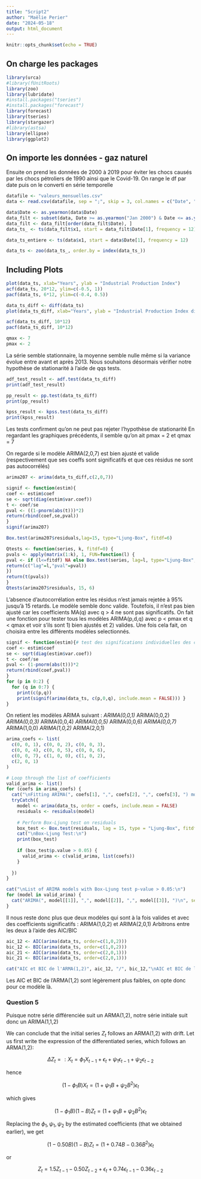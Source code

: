 ```yaml
---
title: "Script2"
author: "Maëlie Perier"
date: "2024-05-18"
output: html_document
---
```


```r
knitr::opts_chunk$set(echo = TRUE)
```
## On charge les packages

```r
library(urca)
#library(fUnitRoots)
library(zoo)
library(lubridate)
#install.packages("tseries")
#install.packages("forecast")
library(forecast)
library(tseries)
library(stargazer)
#library(astsa)
library(ellipse)
library(ggplot2)

```

## On importe les données - gaz naturel 
Ensuite on prend les données de 2000 à 2019 pour éviter les chocs causés par les chocs pétroliers de 1990 ainsi que le Covid-19. 
On range le df par date puis on le converti en série temporelle

```r
datafile <- "valeurs_mensuelles.csv"
data <- read.csv(datafile, sep = ";", skip = 3, col.names = c("Date", "x1", "ignore"))

data$Date <- as.yearmon(data$Date)
data_filt <- subset(data, Date >= as.yearmon("Jan 2000") & Date <= as.yearmon("Dec 2019"))
data_filt <- data_filt[order(data_filt$Date), ]
data_ts_ <- ts(data_filt$x1, start = data_filt$Date[1], frequency = 12)

data_ts_entiere <- ts(data$x1, start = data$Date[1], frequency = 12)

data_ts <- zoo(data_ts_, order.by = index(data_ts_))
```

## Including Plots


```r
plot(data_ts, xlab="Years", ylab = "Industrial Production Index")
acf(data_ts, 20*12, ylim=c(-0.5, 1))
pacf(data_ts, 6*12, ylim=c(-0.4, 0.5))
```

```r
data_ts_diff <- diff(data_ts)
plot(data_ts_diff, xlab="Years", ylab = "Industrial Production Index differencié")

acf(data_ts_diff, 10*12) 
pacf(data_ts_diff, 10*12)

qmax <- 7
pmax <- 2

```
La série semble stationnaire, la moyenne semble nulle même si la variance évolue entre avant et après 2013. Nous souhaitons désormais vérifier notre hypothèse de stationarité à l'aide de qqs tests. 

```r
adf_test_result <- adf.test(data_ts_diff)
print(adf_test_result)

pp_result <- pp.test(data_ts_diff)
print(pp_result)

kpss_result <- kpss.test(data_ts_diff)
print(kpss_result)
```
Les tests confirment qu'on ne peut pas rejeter l'hypothèse de stationarité 
En regardant les graphiques précédents, il semble qu'on ait pmax = 2 et qmax = 7 

On regarde si le modèle ARIMA(2,0,7) est bien ajusté et valide (respectivement que ses coeffs sont significatifs et que ces résidus ne sont pas autocorrélés)

```r
arima207 <- arima(data_ts_diff,c(2,0,7))

signif <- function(estim){
coef <- estim$coef
se <- sqrt(diag(estim$var.coef))
t <- coef/se
pval <- ((1-pnorm(abs(t)))*2)
return(rbind(coef,se,pval))
}
signif(arima207)

Box.test(arima207$residuals,lag=15, type="Ljung-Box", fitdf=6)

Qtests <- function(series, k, fitdf=0) {
pvals <- apply(matrix(1:k), 1, FUN=function(l) {
pval <- if (l<=fitdf) NA else Box.test(series, lag=l, type="Ljung-Box", fitdf=fitdf)$p.value 
return(c("lag"=l,"pval"=pval))
})
return(t(pvals))
}
Qtests(arima207$residuals, 15, 6)

```
L'absence d'autocorrélation entre les résidus n'est jamais rejetée à 95% jusqu'à 15 retards. Le modèle semble donc valide. Toutefois, il n'est pas bien ajusté car les coefficients MA(q) avec q > 4 ne sont pas significatifs. 
On fait une fonction pour tester tous les modèles ARIMA(p,d,q) avec p < pmax et q < qmax et voir s'ils sont 1) bien ajustés et 2) valides. Une fois cela fait, on choisira entre les différents modèles selectionnés. 


```r
signif <- function(estim){# test des significations individuelles des coefficients 
coef <- estim$coef
se <- sqrt(diag(estim$var.coef))
t <- coef/se
pval <- (1-pnorm(abs(t)))*2
return(rbind(coef,pval)) 
}
for (p in 0:2) { 
  for (q in 0:7) {
    print(c(p,q))
    print(signif(arima(data_ts, c(p,0,q), include.mean = FALSE))) }
}
```
On retient les modèles ARIMA suivant : 
*ARIMA(0,0,1)
*ARIMA(0,0,2)
*ARIMA(0,0,3)
*ARIMA(0,0,4)
*ARIMA(0,0,5)
*ARIMA(0,0,6)
*ARIMA(0,0,7)
*ARIMA(1,0,0)
*ARIMA(1,0,2)
*ARIMA(2,0,1)
```r
arima_coefs <- list(
  c(0, 0, 1), c(0, 0, 2), c(0, 0, 3),
  c(0, 0, 4), c(0, 0, 5), c(0, 0, 6),
  c(0, 0, 7), c(1, 0, 0), c(1, 0, 2),
  c(2, 0, 1)
)

# Loop through the list of coefficients
valid_arima <- list()
for (coefs in arima_coefs) {
  cat("\nFitting ARIMA(", coefs[1], ",", coefs[2], ",", coefs[3], ") model:\n", sep = "")
  tryCatch({
    model <- arima(data_ts, order = coefs, include.mean = FALSE)
    residuals <- residuals(model)
    
    # Perform Box-Ljung test on residuals
    box_test <- Box.test(residuals, lag = 15, type = "Ljung-Box", fitdf = sum(coefs))
    cat("\nBox-Ljung Test:\n")
    print(box_test)
    
    if (box_test$p.value > 0.05) {
      valid_arima <- c(valid_arima, list(coefs))
    }
    
  })
}

cat("\nList of ARIMA models with Box-Ljung test p-value > 0.05:\n")
for (model in valid_arima) {
  cat("ARIMA(", model[[1]], ",", model[[2]], ",", model[[3]], ")\n", sep = "")
}
```
Il nous reste donc plus que deux modèles qui sont à la fois valides et avec des coefficients significatifs : ARIMA(1,0,2) et ARIMA(2,0,1)
Arbitrons entre les deux à l'aide des AIC/BIC

```r
aic_12 <- AIC(arima(data_ts, order=c(1,0,2)))
bic_12 <- BIC(arima(data_ts, order=c(1,0,2)))
aic_21 <- AIC(arima(data_ts, order=c(2,0,1)))
bic_21 <- BIC(arima(data_ts, order=c(2,0,1)))

cat("AIC et BIC de l'ARMA(1,2)", aic_12, "/", bic_12,"\nAIC et BIC de l'ARMA(2,1)", aic_21, "/", bic_21)

```
Les AIC et BIC de l'ARMA(1,2) sont légèrement plus faibles, on opte donc pour ce modèle là. 

### Question 5
Puisque notre série différenciée suit un ARMA(1,2), notre série initiale suit donc un ARIMA(1,1,2) 

We can conclude that the initial series $Z_t$ follows an ARMA(1,2) with drift.
Let us first write the expression of the differentiated series, which follows an ARMA(1,2):

$$
\Delta Z_t =: X_t = \phi_1 X_{t-1} + \epsilon_t + \psi_1 \epsilon_{t-1} + \psi_2 \epsilon_{t-2}
$$

hence

$$
(1 - \phi_1 B)X_t = (1 + \psi_1 B + \psi_2 B^2) \epsilon_t
$$

which gives

$$
(1 - \phi_1 B)(1 - B)Z_t = (1 + \psi_1 B + \psi_2 B^2) \epsilon_t
$$

Replacing the $\phi_1, \psi_1, \psi_2$ by the estimated coefficients (that we obtained earlier), we get

$$
(1 - 0.50 B)(1 - B)Z_t = (1 + 0.74 B - 0.36 B^2) \epsilon_t
$$

or

$$
Z_t = 1.5 Z_{t-1} - 0.50 Z_{t-2} + \epsilon_t + 0.74 \epsilon_{t-1} - 0.36 \epsilon_{t-2}
$$


